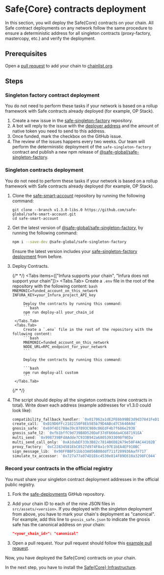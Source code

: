 
# Safe\{Core\} contracts deployment

In this section, you will deploy the Safe\{Core\} contracts on your chain. All Safe contract deployments on any network follow the same procedure to ensure a deterministic address for all singleton contracts (proxy-factory, mastercopy, etc.) and verify the deployment.

## Prerequisites

Open a [pull request](https://github.com/ethereum-lists/chains) to add your chain to [chainlist.org](https://chainlist.org/).

## Steps

<Steps>

### Singleton factory contract deployment

<Callout type="info" emoji="ℹ️">
 You do not need to perform these tasks if your network is based on a rollup framework with Safe contracts already deployed (for example, OP Stack).
</Callout>

1. Create a new issue in the [safe-singleton-factory](https://github.com/safe-global/safe-singleton-factory/issues/new?assignees=&labels=&projects=&template=new_chain.yml&title=%5BNew+chain%5D%3A+) repository.
2. A bot will reply to the issue with the [deployer address](https://github.com/safe-global/safe-singleton-factory/?tab=readme-ov-file#expected-addresses) and the amount of native token you need to send to this address.
3. Once funded, mark the checkbox on the GitHub issue.
4. The review of the issues happens every two weeks. Our team will perform the deterministic deployment of the `safe-singleton-factory` contract and publish a new npm release of [@safe-global/safe-singleton-factory](https://www.npmjs.com/package/@safe-global/safe-singleton-factory).

### Singleton contracts deployment 

<Callout type="info" emoji="ℹ️">
 You do not need to perform these tasks if your network is based on a rollup framework with Safe contracts already deployed (for example, OP Stack).
</Callout>

1. Clone the [safe-smart-account](https://github.com/safe-global/safe-smart-account) repository by running the following command:
    ```
    git clone --branch v1.3.0-libs.0 https://github.com/safe-global/safe-smart-account.git
    cd safe-smart-account
    ```
    
2. Get the latest version of [@safe-global/safe-singleton-factory](https://www.npmjs.com/package/@safe-global/safe-singleton-factory), by running the following command:

    ```bash
    npm i --save-dev @safe-global/safe-singleton-factory
    ```

    Ensure the latest version includes your [safe-singleton-factory deployment](#singleton-factory-contract-deployment) from before.

3. Deploy Contracts.
    
    {/* <!-- vale off --> */}
    <Tabs items={["Infura supports your chain", "Infura does not support your chain"]}>
        <Tabs.Tab>
            Create a `.env` file in the root of the repository with the following content:
            ```bash
            MNEMONIC=funded_account_on_this_network
            INFURA_KEY=your_Infura_project_API_key
            ```

            Deploy the contracts by running this command:
            ```bash
            npm run deploy-all your_chain_id
            ```
        </Tabs.Tab>
        <Tabs.Tab>
            Create a `.env` file in the root of the repository with the following content:
            ```bash
            MNEMONIC=funded_account_on_this_network
            NODE_URL=RPC_endpoint_for_your_network
            ```

            Deploy the contracts by running this command:

            ```bash
            npm run deploy-all custom
            ```
        </Tabs.Tab>
    </Tabs>
    {/* <!-- vale on --> */}

4. The script should deploy all the singleton contracts (nine contracts in total). Write down each address (example addresses for v1.3.0 could look like):
    ```js
    compatibility_fallback_handler: `0x017062a1dE2FE6b99BE3d9d37841FeD19F573804`
    create_call: `0xB19D6FFc2182150F8Eb585b79D4ABcd7C5640A9d`
    gnosis_safe: `0x69f4D1788e39c87893C980c06EdF4b7f686e2938`
    gnosis_safe_l2: `0xfb1bffC9d739B8D520DaF37dF666da4C687191EA`
    multi_send: `0x998739BFdAAdde7C933B942a68053933098f9EDa`
    multi_send_call_only: `0xA1dabEF33b3B82c7814B6D82A79e50F4AC44102B`
    proxy_factory: `0xC22834581EbC8527d974F8a1c97E1bEA4EF910BC`
    sign_message_lib: `0x98FFBBF51bb33A056B08ddf711f289936AafF717`
    simulate_tx_accessor: `0x727a77a074D1E6c4530e814F89E618a3298FC044`
    ```


### Record your contracts in the official registry

You must share your singleton contract deployment addresses in the official public registry.
1. Fork the [safe-deployments](https://github.com/safe-global/safe-deployments) GitHub repository.
2. Add your chain ID to each of the nine JSON files in `src/assets/<version>`. If you deployed with the singleton deployment from above, you have to mark your chain's deployment as "canonical".
For example, add this line to `gnosis_safe.json` to indicate the gnosis safe has the canonical address on your chain:
    ```json
    "<your_chain_id>": "canonical"
    ```

3. Open a pull request. Your pull request should follow this [example pull request](https://github.com/safe-global/safe-deployments/pull/679).

</Steps>

Now, you have deployed the Safe\{Core\} contracts on your chain. 

In the next step, you have to install the [Safe\{Core\} Infrastructure](./safe-infrastructure-deployment.mdx).
